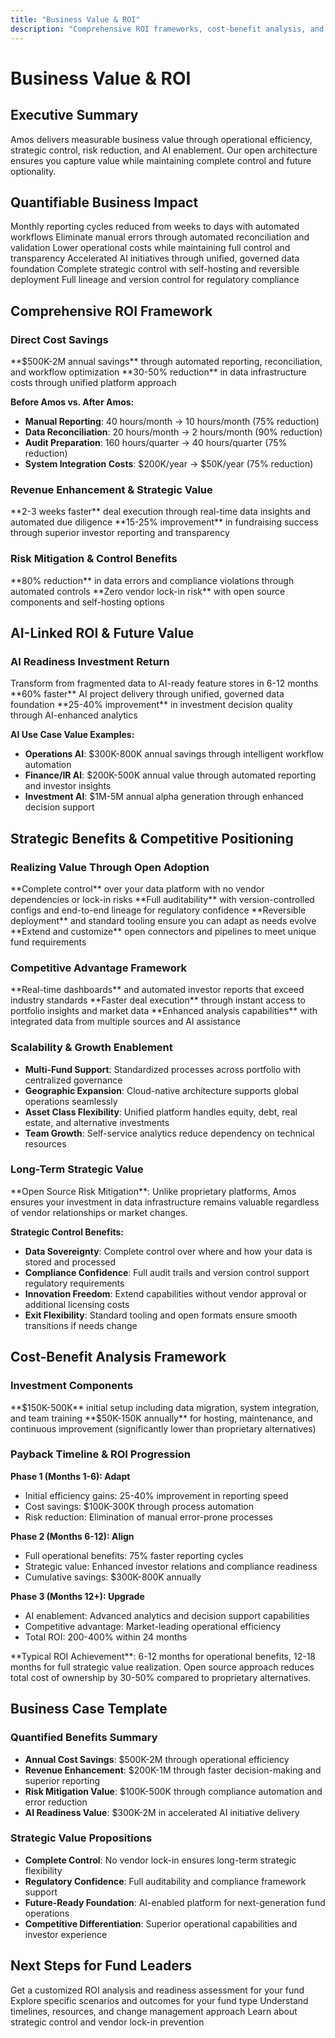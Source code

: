 ```yaml
---
title: "Business Value & ROI"
description: "Comprehensive ROI frameworks, cost-benefit analysis, and strategic positioning advantages of Amos including open source and AI-linked benefits"
---
```


# Business Value & ROI

## Executive Summary

Amos delivers measurable business value through operational efficiency, strategic control, risk reduction, and AI enablement. Our open architecture ensures you capture value while maintaining complete control and future optionality.

## Quantifiable Business Impact

<CardGroup cols={3}>
  <Card title="75% Faster Reporting" icon="clock">
    Monthly reporting cycles reduced from weeks to days with automated workflows
  </Card>
  <Card title="90% Data Accuracy" icon="check-circle">
    Eliminate manual errors through automated reconciliation and validation
  </Card>
  <Card title="50% Cost Reduction" icon="dollar-sign">
    Lower operational costs while maintaining full control and transparency
  </Card>
  <Card title="60% Faster AI Delivery" icon="brain">
    Accelerated AI initiatives through unified, governed data foundation
  </Card>
  <Card title="Zero Lock-in Risk" icon="unlock">
    Complete strategic control with self-hosting and reversible deployment
  </Card>
  <Card title="100% Audit Ready" icon="shield-check">
    Full lineage and version control for regulatory compliance
  </Card>
</CardGroup>

## Comprehensive ROI Framework

### Direct Cost Savings

<CardGroup cols={2}>
  <Card title="Operational Efficiency" icon="cog">
    **$500K-2M annual savings** through automated reporting, reconciliation, and workflow optimization
  </Card>
  <Card title="Technology Consolidation" icon="server">
    **30-50% reduction** in data infrastructure costs through unified platform approach
  </Card>
</CardGroup>

**Before Amos vs. After Amos:**
- **Manual Reporting**: 40 hours/month → 10 hours/month (75% reduction)
- **Data Reconciliation**: 20 hours/month → 2 hours/month (90% reduction)  
- **Audit Preparation**: 160 hours/quarter → 40 hours/quarter (75% reduction)
- **System Integration Costs**: $200K/year → $50K/year (75% reduction)

### Revenue Enhancement & Strategic Value

<CardGroup cols={2}>
  <Card title="Faster Decision Making" icon="lightning">
    **2-3 weeks faster** deal execution through real-time data insights and automated due diligence
  </Card>
  <Card title="Enhanced Fundraising" icon="trending-up">
    **15-25% improvement** in fundraising success through superior investor reporting and transparency
  </Card>
</CardGroup>

### Risk Mitigation & Control Benefits

<CardGroup cols={2}>
  <Card title="Operational Risk Reduction" icon="shield">
    **80% reduction** in data errors and compliance violations through automated controls
  </Card>
  <Card title="Strategic Control" icon="lock">
    **Zero vendor lock-in risk** with open source components and self-hosting options
  </Card>
</CardGroup>

## AI-Linked ROI & Future Value

### AI Readiness Investment Return

<CardGroup cols={3}>
  <Card title="L0 → L3 Progression" icon="stairs">
    Transform from fragmented data to AI-ready feature stores in 6-12 months
  </Card>
  <Card title="AI Cycle Time" icon="refresh">
    **60% faster** AI project delivery through unified, governed data foundation
  </Card>
  <Card title="Decision Support ROI" icon="brain">
    **25-40% improvement** in investment decision quality through AI-enhanced analytics
  </Card>
</CardGroup>

**AI Use Case Value Examples:**
- **Operations AI**: $300K-800K annual savings through intelligent workflow automation
- **Finance/IR AI**: $200K-500K annual value through automated reporting and investor insights  
- **Investment AI**: $1M-5M annual alpha generation through enhanced decision support

## Strategic Benefits & Competitive Positioning

### Realizing Value Through Open Adoption

<CardGroup cols={2}>
  <Card title="Strategic Independence" icon="compass">
    **Complete control** over your data platform with no vendor dependencies or lock-in risks
  </Card>
  <Card title="Transparent Operations" icon="eye">
    **Full auditability** with version-controlled configs and end-to-end lineage for regulatory confidence
  </Card>
  <Card title="Future Flexibility" icon="arrows-alt">
    **Reversible deployment** and standard tooling ensure you can adapt as needs evolve
  </Card>
  <Card title="Innovation Control" icon="rocket">
    **Extend and customize** open connectors and pipelines to meet unique fund requirements
  </Card>
</CardGroup>

### Competitive Advantage Framework

<CardGroup cols={3}>
  <Card title="Superior Reporting" icon="chart-bar">
    **Real-time dashboards** and automated investor reports that exceed industry standards
  </Card>
  <Card title="Market Responsiveness" icon="bolt">
    **Faster deal execution** through instant access to portfolio insights and market data
  </Card>
  <Card title="Due Diligence Excellence" icon="search">
    **Enhanced analysis capabilities** with integrated data from multiple sources and AI assistance
  </Card>
</CardGroup>

### Scalability & Growth Enablement

- **Multi-Fund Support**: Standardized processes across portfolio with centralized governance
- **Geographic Expansion**: Cloud-native architecture supports global operations seamlessly  
- **Asset Class Flexibility**: Unified platform handles equity, debt, real estate, and alternative investments
- **Team Growth**: Self-service analytics reduce dependency on technical resources

### Long-Term Strategic Value

<Note>
**Open Source Risk Mitigation**: Unlike proprietary platforms, Amos ensures your investment in data infrastructure remains valuable regardless of vendor relationships or market changes.
</Note>

**Strategic Control Benefits:**
- **Data Sovereignty**: Complete control over where and how your data is stored and processed
- **Compliance Confidence**: Full audit trails and version control support regulatory requirements
- **Innovation Freedom**: Extend capabilities without vendor approval or additional licensing costs
- **Exit Flexibility**: Standard tooling and open formats ensure smooth transitions if needs change

## Cost-Benefit Analysis Framework

### Investment Components

<CardGroup cols={2}>
  <Card title="Implementation Costs" icon="dollar-sign">
    **$150K-500K** initial setup including data migration, system integration, and team training
  </Card>
  <Card title="Ongoing Operations" icon="refresh">
    **$50K-150K annually** for hosting, maintenance, and continuous improvement (significantly lower than proprietary alternatives)
  </Card>
</CardGroup>

### Payback Timeline & ROI Progression

**Phase 1 (Months 1-6): Adapt**
- Initial efficiency gains: 25-40% improvement in reporting speed
- Cost savings: $100K-300K through process automation
- Risk reduction: Elimination of manual error-prone processes

**Phase 2 (Months 6-12): Align**  
- Full operational benefits: 75% faster reporting cycles
- Strategic value: Enhanced investor relations and compliance readiness
- Cumulative savings: $300K-800K annually

**Phase 3 (Months 12+): Upgrade**
- AI enablement: Advanced analytics and decision support capabilities
- Competitive advantage: Market-leading operational efficiency
- Total ROI: 200-400% within 24 months

<Note>
**Typical ROI Achievement**: 6-12 months for operational benefits, 12-18 months for full strategic value realization. Open source approach reduces total cost of ownership by 30-50% compared to proprietary alternatives.
</Note>

## Business Case Template

### Quantified Benefits Summary
- **Annual Cost Savings**: $500K-2M through operational efficiency
- **Revenue Enhancement**: $200K-1M through faster decision-making and superior reporting
- **Risk Mitigation Value**: $100K-500K through compliance automation and error reduction
- **AI Readiness Value**: $300K-2M in accelerated AI initiative delivery

### Strategic Value Propositions
- **Complete Control**: No vendor lock-in ensures long-term strategic flexibility
- **Regulatory Confidence**: Full auditability and compliance framework support
- **Future-Ready Foundation**: AI-enabled platform for next-generation fund operations
- **Competitive Differentiation**: Superior operational capabilities and investor experience

## Next Steps for Fund Leaders

<CardGroup cols={2}>
  <Card title="ROI Assessment" icon="calculator" href="/fund-leaders/implementation/getting-started">
    Get a customized ROI analysis and readiness assessment for your fund
  </Card>
  <Card title="Use Case Examples" icon="building" href="/fund-leaders/use-cases">
    Explore specific scenarios and outcomes for your fund type
  </Card>
  <Card title="Implementation Planning" icon="map" href="/fund-leaders/implementation">
    Understand timelines, resources, and change management approach
  </Card>
  <Card title="Open Source Benefits" icon="unlock" href="/fund-leaders/integration">
    Learn about strategic control and vendor lock-in prevention
  </Card>
</CardGroup>